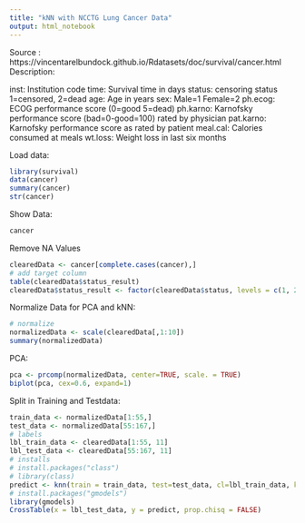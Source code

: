 ```yaml
---
title: "kNN with NCCTG Lung Cancer Data"
output: html_notebook
---
```

Source : https://vincentarelbundock.github.io/Rdatasets/doc/survival/cancer.html
Description:

inst:	Institution code
time:	Survival time in days
status:	censoring status 1=censored, 2=dead
age:	Age in years
sex:	Male=1 Female=2
ph.ecog:	ECOG performance score (0=good 5=dead)
ph.karno:	Karnofsky performance score (bad=0-good=100) rated by physician
pat.karno:	Karnofsky performance score as rated by patient
meal.cal:	Calories consumed at meals
wt.loss:	Weight loss in last six months

Load data:
```r
library(survival)
data(cancer)
summary(cancer)
str(cancer)
```
Show Data:
```r
cancer
```
Remove NA Values
```r
clearedData <- cancer[complete.cases(cancer),]
# add target column
table(clearedData$status_result)
clearedData$status_result <- factor(clearedData$status, levels = c(1, 2), labels = c("censored", "dead"))
```
Normalize Data for PCA and kNN:
```r
# normalize
normalizedData <- scale(clearedData[,1:10])
summary(normalizedData)
```
PCA:
```r
pca <- prcomp(normalizedData, center=TRUE, scale. = TRUE)
biplot(pca, cex=0.6, expand=1)
```
Split in Training and Testdata:
```r
train_data <- normalizedData[1:55,]
test_data <- normalizedData[55:167,]
# labels
lbl_train_data <- clearedData[1:55, 11]
lbl_test_data <- clearedData[55:167, 11]
# installs
# install.packages("class")
# library(class)
predict <- knn(train = train_data, test=test_data, cl=lbl_train_data, k=10 )
# install.packages("gmodels")
library(gmodels)
CrossTable(x = lbl_test_data, y = predict, prop.chisq = FALSE)
```